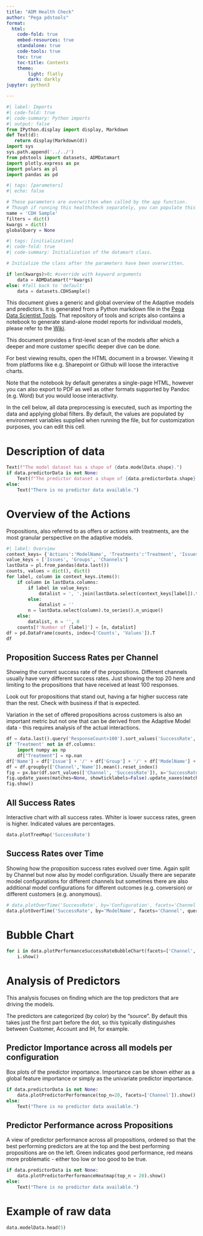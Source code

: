 ```yaml
---
title: "ADM Health Check"
author: "Pega pdstools"
format:
  html:
    code-fold: true
    embed-resources: true
    standalone: true
    code-tools: true
    toc: true
    toc-title: Contents
    theme:
        light: flatly
        dark: darkly
jupyter: python3

---
```

```python
#| label: Imports
#| code-fold: true
#| code-summary: Python imports
#| output: false
from IPython.display import display, Markdown
def Text(d):
   return display(Markdown(d))
import sys
sys.path.append('../../')
from pdstools import datasets, ADMDatamart
import plotly.express as px
import polars as pl
import pandas as pd

```


```python
#| tags: [parameters]
#| echo: false

# These parameters are overwritten when called by the app function.
# Though if running this healthcheck separately, you can populate this cell.
name = 'CDH Sample'
filters = dict()
kwargs = dict()
globalQuery = None
```



```python
#| tags: [initialization]
#| code-fold: true
#| code-summary: Initialization of the datamart class.

# Initialize the class after the parameters have been overwritten.

if len(kwargs)>0: #override with keyword arguments
    data = ADMDatamart(**kwargs)
else: #fall back to 'default'
    data = datasets.CDHSample()

```


This document gives a generic and global overview of the Adaptive models 
and predictors. It is generated from a Python markdown file in the [Pega Data Scientist Tools](https://github.com/pegasystems/pega-datascientist-tools). That repository
of tools and scripts also contains a notebook to generate stand-alone
model reports for individual models, please refer 
to the [Wiki](https://github.com/pegasystems/pega-datascientist-tools/wiki).

This document provides a first-level scan of the models after which a 
deeper and more customer specific deeper dive can be done.

For best viewing results, open the 
HTML document in a browser. Viewing it from platforms like e.g. Sharepoint or 
Github will loose the interactive charts.

Note that the notebook by default generates a single-page HTML, however you
can also export to PDF as well as other formats supported by Pandoc (e.g. Word) 
but you would loose interactivity.

In the cell below, all data preprocessing is executed, such as importing the data and applying global filters. By default, the values are populated by environment variables supplied when running the file, but for customization purposes, you can edit this cell.

# Description of data

```python
Text(f"The model dataset has a shape of {data.modelData.shape}.")
if data.predictorData is not None:
    Text(f"The predictor dataset a shape of {data.predictorData.shape}.")
else:
    Text("There is no predictor data available.")

```
# Overview of the Actions

Propositions, also referred to as offers or actions with treatments, are
the most granular perspective on the adaptive models.

```python
#| label: Overview
context_keys= {'Actions':'ModelName', 'Treatments':'Treatment', 'Issues':'Issue', 'Groups':'Group', 'Channels':'Channel'}
value_keys = ['Issues', 'Groups', 'Channels']
lastData = pl.from_pandas(data.last())
counts, values = dict(), dict()
for label, column in context_keys.items():
    if column in lastData.columns:
        if label in value_keys:
            datalist = ', '.join(lastData.select(context_keys[label]).to_series().unique().sort().to_list())
        else:
            datalist = ''
        n = lastData.select(column).to_series().n_unique()
    else: 
        datalist, n = '', 0
    counts[f'Number of {label}'] = [n, datalist]
df = pd.DataFrame(counts, index=['Counts', 'Values']).T
df
```

## Proposition Success Rates per Channel

Showing the current success rate of the propositions. Different channels usually 
have very different success rates. Just showing the top 20
here and limiting to the propositions that have received at least 100 responses.

Look out for propositions that stand out, having a far higher success rate
than the rest. Check with business if that is expected. 

Variation in the set of offered propositions across customers is also an important metric but not one that can be derived
from the Adaptive Model data - this requires analysis of the actual interactions.

```python
df = data.last().query('ResponseCount>100').sort_values('SuccessRate', ascending=True).groupby('Channel').head(20)
if 'Treatment' not in df.columns:
    import numpy as np
    df["Treatment"] = np.nan
df['Name'] = df['Issue'] + '/' + df['Group'] + '/' + df['ModelName'] + '/' + df['Treatment'].fillna('NA')
df = df.groupby(['Channel','Name']).mean().reset_index()
fig = px.bar(df.sort_values(['Channel', 'SuccessRate']), x='SuccessRate', y='Name', color='Channel', facet_col='Channel', template='none',text='Name', title='Proposition success rates <br><sup>Issue/Group/Name/Treatment</sup>')
fig.update_yaxes(matches=None, showticklabels=False).update_xaxes(matches=None).update_traces(textposition='inside')
fig.show()
```


## All Success Rates

Interactive chart with all success rates. Whiter is lower success rates,
green is higher. Indicated values are percentages.

```python
data.plotTreeMap('SuccessRate')
```

## Success Rates over Time

Showing how the proposition success rates evolved over time. Again split by
Channel but now also by model configuration. Usually there are separate model
configurations for different channels but sometimes there are also additional
model configurations for different outcomes (e.g. conversion) or different
customers (e.g. anonymous).

```python
# data.plotOverTime('SuccessRate', by='Configuration', facets='Channel')
data.plotOverTime('SuccessRate', by='ModelName', facets='Channel', query='Positives>200')
```

# Bubble Chart
```python
for i in data.plotPerformanceSuccessRateBubbleChart(facets=['Channel', 'Direction']):
    i.show()
```

# Analysis of Predictors

This analysis focuses on finding which are the top predictors that are driving the models. 

The predictors are categorized (by color) by the "source". By default this takes just the first part before the dot, so this typically distinguishes between Customer, Account and IH, for example.

## Predictor Importance across all models per configuration
Box plots of the predictor importance. Importance can be shown either as a global feature importance or simply as the univariate predictor importance.

```python
if data.predictorData is not None:
    data.plotPredictorPerformance(top_n=20, facets=['Channel']).show()
else:
    Text("There is no predictor data available.")
```

## Predictor Performance across Propositions
A view of predictor performance across all propositions, ordered so that the best performing predictors are at the top and the best performing propositions are on the left. Green indicates good performance, red means more problematic - either too low or too good to be true.
```python
if data.predictorData is not None:
    data.plotPredictorPerformanceHeatmap(top_n = 20).show()
else:
    Text("There is no predictor data available.")
```


# Example of raw data

```python
data.modelData.head(5)
```